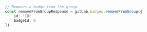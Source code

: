 ```typescript index.ts
// Removes a badge from the group.
const removeFromGroupResponse = gitLab.badges.removeFromGroup({
    id: "ID"
    badgeId: 0
})
```